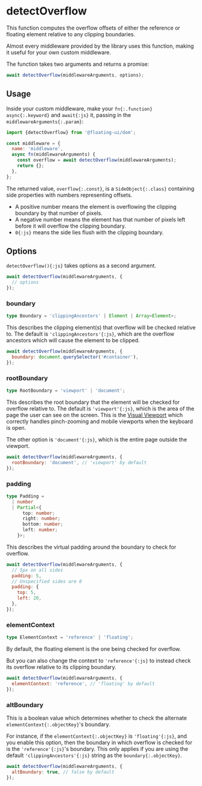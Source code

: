 # detectOverflow

This function computes the overflow offsets of either the
reference or floating element relative to any clipping
boundaries.

Almost every middleware provided by the library uses this
function, making it useful for your own custom middleware.

The function takes two arguments and returns a promise:

```js
await detectOverflow(middlewareArguments, options);
```

## Usage

Inside your custom middleware, make your `fn{:.function}`
`async{:.keyword}` and `await{:js}` it, passing in the
`middlewareArguments{:.param}`:

```js
import {detectOverflow} from '@floating-ui/dom';

const middleware = {
  name: 'middleware',
  async fn(middlewareArguments) {
    const overflow = await detectOverflow(middlewareArguments);
    return {};
  },
};
```

The returned value, `overflow{:.const}`, is a
`SideObject{:.class}` containing side properties with numbers
representing offsets.

- A positive number means the element is overflowing the clipping
  boundary by that number of pixels.
- A negative number means the element has that number of pixels
  left before it will overflow the clipping boundary.
- `0{:js}` means the side lies flush with the clipping boundary.

## Options

`detectOverflow(){:js}` takes options as a second argument.

```js
await detectOverflow(middlewareArguments, {
  // options
});
```

### boundary

```ts
type Boundary = 'clippingAncestors' | Element | Array<Element>;
```

This describes the clipping element(s) that overflow will be
checked relative to. The default is `'clippingAncestors'{:js}`,
which are the overflow ancestors which will cause the element to
be clipped.

```js
await detectOverflow(middlewareArguments, {
  boundary: document.querySelector('#container'),
});
```

### rootBoundary

```ts
type RootBoundary = 'viewport' | 'document';
```

This describes the root boundary that the element will be checked
for overflow relative to. The default is `'viewport'{:js}`, which
is the area of the page the user can see on the screen. This is
the
[Visual Viewport](https://developer.mozilla.org/en-US/docs/Web/API/Visual_Viewport_API)
which correctly handles pinch-zooming and mobile viewports when
the keyboard is open.

The other option is `'document'{:js}`, which is the entire page
outside the viewport.

```js
await detectOverflow(middlewareArguments, {
  rootBoundary: 'document', // 'viewport' by default
});
```

### padding

```ts
type Padding =
  | number
  | Partial<{
      top: number;
      right: number;
      bottom: number;
      left: number;
    }>;
```

This describes the virtual padding around the boundary to check
for overflow.

```js
await detectOverflow(middlewareArguments, {
  // 5px on all sides
  padding: 5,
  // Unspecified sides are 0
  padding: {
    top: 5,
    left: 20,
  },
});
```

### elementContext

```ts
type ElementContext = 'reference' | 'floating';
```

By default, the floating element is the one being checked for
overflow.

But you can also change the context to `'reference'{:js}` to
instead check its overflow relative to its clipping boundary.

```js
await detectOverflow(middlewareArguments, {
  elementContext: 'reference', // 'floating' by default
});
```

### altBoundary

This is a boolean value which determines whether to check the
alternate `elementContext{:.objectKey}`'s boundary.

For instance, if the `elementContext{:.objectKey}` is
`'floating'{:js}`, and you enable this option, then the boundary
in which overflow is checked for is the `'reference'{:js}`'s
boundary. This only applies if you are using the default
`'clippingAncestors'{:js}` string as the `boundary{:.objectKey}`.

```js
await detectOverflow(middlewareArguments, {
  altBoundary: true, // false by default
});
```
